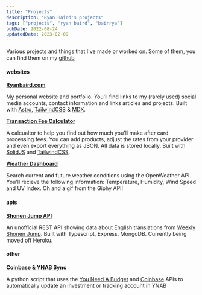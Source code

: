 ```yaml
---
title: "Projects"
description: "Ryan Baird's projects"
tags: ["projects", "ryan baird", "bairrya"]
pubDate: 2022-08-24
updatedDate: 2023-02-09
---
```


Various projects and things that I've made or worked on. Some of them, you can find them on my [github](https://github.com/Rjbaird)

#### websites

**[Ryanbaird.com](https://ryanbaird.com/)**

My personal website and portfolio. You'll find links to my (rarely used) social media accounts, contact information and links articles and projects. Built with [Astro](https://astro.build/ "Astro"), [TailwindCSS](https://tailwindcss.com/ "Tailwind CSS") & [MDX](https://mdxjs.com/ "MDX").

**[Transaction Fee Calculator](https://transaction-fee-calculator.netlify.app/)**

A calcualtor to help you find out how much you'll make after card processing fees. You can add products, adjust the rates from your provider and even export everything as JSON. All data is stored locally. Built with [SolidJS](https://www.solidjs.com/ "Solid JS") and [TailwindCSS](https://tailwindcss.com/ "Tailwind CSS").

**[Weather Dashboard](https://github.com/Rjbaird/WeatherDashboard)**

Search current and future weather conditions using the OpenWeather API. You'll recieve the following information: Temperature, Humidity, Wind Speed and UV Index. Oh and a gif from the Giphy API!

#### apis

**[Shonen Jump API](https://github.com/Rjbaird/shonen-jump-api)**

An unofficial REST API showing data about English translations from [Weekly Shonen Jump](https://www.viz.com/shonenjump "Weekly Shonen Jump"). Built with Typescript, Express, MongoDB. Currently being moved off Heroku.

#### other

**[Coinbase & YNAB Sync](https://github.com/Rjbaird/YNAB-Coinbase-Sync)**

A python script that uses the [You Need A Budget](https://www.youneedabudget.com/ "You Need A Budget") and [Coinbase](https://www.coinbase.com/ "Coinbase") APIs to automatically update an investment or tracking account in YNAB
